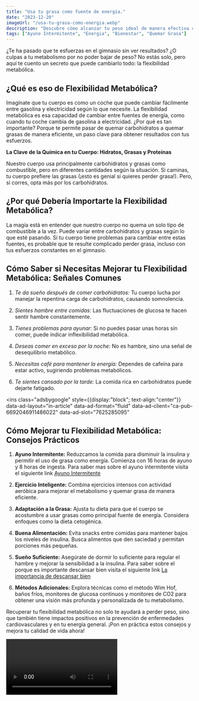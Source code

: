 ```yaml
---
title: "Usa tu grasa como fuente de energía."
date: "2023-12-20"
imageUrl: "/usa-tu-grasa-como-energia.webp"
description: "Descubre cómo alcanzar tu peso ideal de manera efectiva con el poder de la flexibilidad metabólica. Este artículo te brinda consejos prácticos, sin complicaciones, para mejorar tu capacidad de quemar grasa y mantener un estilo de vida saludable. ¡Recupera el control de tu metabolismo y potencia tu bienestar ahora!"
tags: ["Ayuno Intermitente", "Energia", "Bienestar", "Quemar Grasa"]
---
```


<CustomImage
  src="https://raw.githubusercontent.com/sebiten/posts/main/images/usa-tu-grasa-como-energia.webp"
  alt="Usa tu grasa como fuente de energía."
/>

¿Te ha pasado que te esfuerzas en el gimnasio sin ver resultados? ¿O culpas a tu metabolismo por no poder bajar de peso? No estás solo, pero aquí te cuento un secreto que puede cambiarlo todo: la flexibilidad metabólica.

## **¿Qué es eso de Flexibilidad Metabólica?**

Imagínate que tu cuerpo es como un coche que puede cambiar fácilmente entre gasolina y electricidad según lo que necesite. La flexibilidad metabólica es esa capacidad de cambiar entre fuentes de energía, como cuando tu coche cambia de gasolina a electricidad. ¿Por qué es tan importante? Porque te permite pasar de quemar carbohidratos a quemar grasas de manera eficiente, un paso clave para obtener resultados con tus esfuerzos.

**La Clave de la Química en tu Cuerpo: Hidratos, Grasas y Proteínas**

Nuestro cuerpo usa principalmente carbohidratos y grasas como combustible, pero en diferentes cantidades según la situación. Si caminas, tu cuerpo prefiere las grasas (¡esto es genial si quieres perder grasa!). Pero, si corres, opta más por los carbohidratos.

## **¿Por qué Debería Importarte la Flexibilidad Metabólica?**

La magia está en entender que nuestro cuerpo no quema un solo tipo de combustible a la vez. Puede variar entre carbohidratos y grasas según lo que esté pasando. Si tu cuerpo tiene problemas para cambiar entre estas fuentes, es probable que te resulte complicado perder grasa, incluso con tus esfuerzos constantes en el gimnasio.

## **Cómo Saber si Necesitas Mejorar tu Flexibilidad Metabólica: Señales Comunes**

1. _Te da sueño después de comer carbohidratos:_ Tu cuerpo lucha por manejar la repentina carga de carbohidratos, causando somnolencia.

2. _Sientes hambre entre comidas:_ Las fluctuaciones de glucosa te hacen sentir hambre constantemente.

3. _Tienes problemas para ayunar:_ Si no puedes pasar unas horas sin comer, puede indicar inflexibilidad metabólica.

4. _Deseas comer en exceso por la noche:_ No es hambre, sino una señal de desequilibrio metabólico.

5. _Necesitas café para mantener la energía:_ Dependes de cafeína para estar activo, sugiriendo problemas metabólicos.

6. _Te sientes cansado por la tarde:_ La comida rica en carbohidratos puede dejarte fatigado.

<script
  async
  src="https://pagead2.googlesyndication.com/pagead/js/adsbygoogle.js?client=ca-pub-6692046911486022"
  crossorigin="anonymous"
></script>

<ins
  class="adsbygoogle"
  style={{display:"block"; text-align:"center"}}
  data-ad-layout="in-article"
  data-ad-format="fluid"
  data-ad-client="ca-pub-6692046911486022"
  data-ad-slot="7625285095"
></ins>
<script>(adsbygoogle = window.adsbygoogle || []).push({});</script>

## **Cómo Mejorar tu Flexibilidad Metabólica: Consejos Prácticos**

1. **Ayuno Intermitente:** Reduzcamos la comida para disminuir la insulina y permitir el uso de grasa como energía. Comienza con 16 horas de ayuno y 8 horas de ingesta. Para saber mas sobre el ayuno intermitente visita el siguiente link [Ayuno Intermitente](https://abelardo.blog/posts/quemar-grasa-y-bajar-de-peso)

2. **Ejercicio Inteligente:** Combina ejercicios intensos con actividad aeróbica para mejorar el metabolismo y quemar grasa de manera eficiente.

3. **Adaptación a la Grasa:** Ajusta tu dieta para que el cuerpo se acostumbre a usar grasas como principal fuente de energía. Considera enfoques como la dieta cetogénica.

4. **Buena Alimentación:** Evita snacks entre comidas para mantener bajos los niveles de insulina. Busca alimentos que den saciedad y permitan porciones más pequeñas.

5. **Sueño Suficiente:** Asegúrate de dormir lo suficiente para regular el hambre y mejorar la sensibilidad a la insulina. Para saber sobre el porque es importante descansar bien visita el siguiente link [La importancia de descansar bien](https://abelardo.blog/posts/importancia-de-descansar-bien)

6. **Métodos Adicionales:** Explora técnicas como el método Wim Hof, baños fríos, monitores de glucosa continuos y monitores de CO2 para obtener una visión más profunda y personalizada de tu metabolismo.

Recuperar tu flexibilidad metabólica no solo te ayudará a perder peso, sino que también tiene impactos positivos en la prevención de enfermedades cardiovasculares y en tu energía general. ¡Pon en práctica estos consejos y mejora tu calidad de vida ahora!

<Video id="I3LLlEKGpcU" />

<RandomLinks/>
